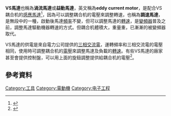 '''VS馬達'''也稱為'''渦流馬達'''或'''益動馬達'''，英文稱為'''eddy current motor'''，是配合VS耦合机的[[感應馬達|感應馬達]]<ref>{{Cite web |url=http://www.hvac-net.org.tw/archive/files/97_08_19_106.pdf |title=良機變速馬達 |accessdate=2015-08-29 |archive-date=2015-09-24 |archive-url=https://web.archive.org/web/20150924031938/http://www.hvac-net.org.tw/archive/files/97_08_19_106.pdf |dead-url=no }}</ref>，因為可以調整耦合机的電壓來調整轉速，也稱為'''調速馬達'''，是無段{{le|變速驅動器|Adjustable-speed drive}}中的一種，啟動後馬達[[頻率|頻率]]不變，但可以調整馬達的[[轉速|轉速]]，是[[變頻器|變頻器]]普及之前，調整馬達驅動機器轉速的方式。但耦合机體積大，重量重，已漸漸的被變頻器取代。

VS馬達的供電是來自電力公司提供的[[三相交流電|三相交流電]]，運轉頻率和三相交流電的電壓相同，使用時可調整耦合机的[[電壓|電壓]]來調整馬達及負載的[[轉速|轉速]]。有些VS馬達的廠家甚至會提供控制盤，可以用上面的旋鈕調整提供給耦合机的電壓<ref>{{Cite web |url=http://laigou.cht.qiugouxinxi.net/detail_gy-37105988.htm |title=東元益動馬達南京速比控的使用說明 |access-date=2015-08-29 |archive-date=2019-06-08 |archive-url=https://web.archive.org/web/20190608161555/http://laigou.cht.qiugouxinxi.net/detail_gy-37105988.htm }}</ref>。

==參考資料==
{{reflist}}
{{電動機}}
{{技術小作品}}
[[Category:工具|Category:工具]]
[[Category:電動機|Category:電動機]]
[[Category:电子工程|Category:电子工程]]
